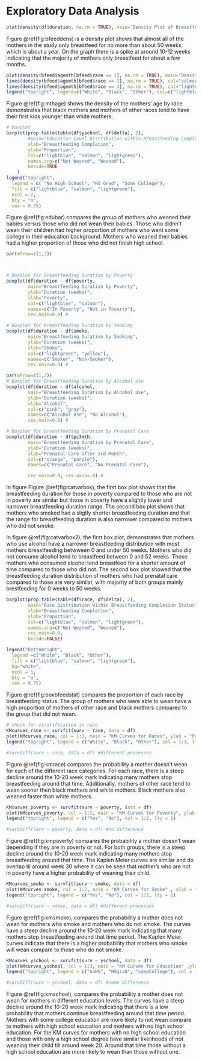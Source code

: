 # Exploratory Data Analysis  



```r
plot(density(df$duration, na.rm = TRUE), main="Density Plot of Breastfeeding Duration", xlab="Duration (weeks)", ylab="Density", col="green", lwd=2)
```

Figure \@ref(fig:bfeeddens) is a density plot shows that almost all of the mothers in the study only breastfeed for no more than about 50 weeks, which is about a year. On the graph there is a spike at around 10-12 weeks indicating that the majority of mothers only breastfeed for about a few months.



```r


plot(density(bfeed$agemth[bfeed$race == 1], na.rm = TRUE), main="Density Plot of Mother's Age by Race", xlab="Mother's Age", ylab="Density", col="lightblue", lwd=2)
lines(density(bfeed$agemth[bfeed$race == 2], na.rm = TRUE), col="salmon", lwd=2)
lines(density(bfeed$agemth[bfeed$race == 3], na.rm = TRUE), col="lightgreen", lwd=2)
legend("topright", legend=c("White", "Black", "Other"), col=c("lightblue", "salmon", "lightgreen"), lwd=2)

```

Figure \@ref(fig:mthage) shows the density of the mothers' age by race demonstrates that black mothers and mothers of other races tend to have their first kids younger than white mothers.


```r
# barplot
barplot(prop.table(table(df$yschool, df$delta), 2), 
        #main="Education Level Distribution within Breastfeeding Completion Status", 
        xlab="Breastfeeding Completion", 
        ylab="Proportion", 
        col=c("lightblue", "salmon", "lightgreen"),
        names.arg=c("Not Weaned", "Weaned"),
        beside=TRUE
    )
legend("topright", 
  legend = c( "No High School", "HS Grad", "Some College"), 
  fill = c("lightblue", "salmon", "lightgreen"), 
  ncol = 2, 
  bty = "n", 
  cex = 0.75)
```

Figure \@ref(fig:edubar) compares the group of mothers who weaned their babies versus those who did not wean their babies. Those who didnn't wean their children had higher proportion of mothers who went some college in their education background. Mothers who weaned their babies had a higher proportion of those who did not finish high school. 

```r
par(mfrow=c(1,2)) 



# Boxplot for Breastfeeding Duration by Poverty
boxplot(df$duration ~ df$poverty, 
        main="Breastfeeding Duration by Poverty", 
        ylab="Duration (weeks)", 
        xlab="Poverty", 
        col=c("lightblue", "salmon"),
        names=c("In Poverty", "Not in Poverty"), 
        cex.main=0.9) # 

# Boxplot for Breastfeeding Duration by Smoking
boxplot(df$duration ~ df$smoke, 
        main="Breastfeeding Duration by Smoking", 
        ylab="Duration (weeks)", 
        xlab="Smoke", 
        col=c("lightgreen", "yellow"),
        names=c("Smoker", "Non-Smoker"),
        cex.main=0.9) #
```


```r
par(mfrow=c(1,2)) 
# Boxplot for Breastfeeding Duration by Alcohol Use
boxplot(df$duration ~ df$alcohol, 
        main="Breastfeeding Duration by Alcohol Use", 
        ylab="Duration (weeks)", 
        xlab="Alcohol", 
        col=c("pink", "gray"),
        names=c("Alcohol Use", "No Alcohol"),
        cex.main=0.9) # 

# Boxplot for Breastfeeding Duration by Prenatal Care
boxplot(df$duration ~ df$pc3mth, 
        main="Breastfeeding Duration by Prenatal Care", 
        ylab="Duration (weeks)", 
        xlab="Prenatal Care after 3rd Month", 
        col=c("orange", "purple"),
        names=c("Prenatal Care", "No Prenatal Care"),

        cex.main=0.9, cex.axis=.8) # 


```


In figure Figure \@ref(fig:catvarbox), the  first box plot shows that the breastfeeding duration for those in poverty compared to those who are not in poverty are similar but those in poverty have a slightly lower and narrower breastfeeding duration range. The second box plot shows that mothers who smoked had a sligtly shorter breastfeeding duration and that the range for breastfeeding duration is also narrower compared to mothers who did not smoke.

In figure \@ref(fig:catvarbox2), the first box plot, demonstrates that mothers who use alcohol have a narrower breastfeeding distribution with most mothers breastfeeding betwween 0 and under 50 weeks. Mothers who did not consume alcohol tend to breastfeed between 0 and 52 weeks. Those mothers who consumed alcohol tend breastfeed for a shorter amount of time compared to those who did not.
The second box plot showed that the breastfeeding duration distribution of mothers who had prenatal care compared to those are very similar, with majority of both groups mainly brestfeeding  for 0 weeks to 50 weeks.




```r
barplot(prop.table(table(df$race, df$delta), 2), 
        main="Race Distribution within Breastfeeding Completion Status", 
        xlab="Breastfeeding Completion", 
        ylab="Proportion", 
        col=c("lightblue", "salmon", "lightgreen"), 
        names.arg=c("Not Weaned", "Weaned"),
        cex.main=0.9,
        beside=FALSE)

legend("bottomright", 
  legend =c("White", "Black", "Other"),
  fill = c("lightblue", "salmon", "lightgreen"),
  bg="white",
  ncol = 1, 
  bty = "o", 
  cex = 0.75)
```
Figure \@ref(fig:boxbfeedstat) compares the proportion of each race by breastfeeding status. The group of mothers who were able to wean have a high proportion of mothers of other race and black mothers compared to the group that did not wean.


```r

# check for stratification in race
KMcurves_race <- survfit(surv ~ race, data = df)
plot(KMcurves_race, col = 1:3, main = "KM Curves for Races", ylab = "Probability", xlab = "Time (weeks)")
legend("topright", legend = c("White", "Black", "Other"), col = 1:3, lty = 1)

#survdiff(surv ~ race, data = df) #different processes
```

Figure \@ref(fig:kmrace) compares the probability a mother doesn't wean for each of the different race categories. For each race, there is a steep decline around the 10-20 week mark indicating many mothers stop breastfeeding around that time. Additionally, mothers of other race tend to wean sooner then black mothers and white mothers. Black mothers also weaned faster than white mothers.


```r
KMcurves_poverty <- survfit(surv ~ poverty, data = df)
plot(KMcurves_poverty, col = 1:2, main = "KM Curves for Poverty", ylab = "Probability", xlab = "Time (weeks)")
legend("topright", legend = c("Yes", "No"), col = 1:2, lty = 1)

#survdiff(surv ~ poverty, data = df) #no difference
```

Figure \@ref(fig:kmpoverty) compares the probability a mother doesn't wean depending if they are in poverty or not. For both groups, there is a steep decline around the 10-20 week mark indicating many mothers stop breastfeeding around that time. The Kaplen Meier curves are similar and do overlap til around week 30 where it can be seen that mother's who are not in poverty have a higher probability of weaning their child.

```r
KMcurves_smoke <- survfit(surv ~ smoke, data = df)
plot(KMcurves_smoke, col = 1:2, main = "KM Curves for Smoke" , ylab = "Probability", xlab = "Time (weeks)")
legend("topright", legend = c("Yes", "No"), col = 1:2, lty = 1)

#survdiff(surv ~ smoke, data = df) #different processes
```

Figure \@ref(fig:kmsmoke), compares the probability a mother does not wean for mothers who smoke and mothers who do not smoke. The curves have a steep decline around the 10-20 week mark indicating that many mothers stop breastfeeding around that time period. The Kaplen Meier curves indicate that there is a higher probability that mothers who smoke will wean compare to those who do not smoke.


```r
KMcurves_yschool <- survfit(surv ~ yschool, data = df)
plot(KMcurves_yschool, col = 1:3, main = "KM Curves for Education" ,ylab = "Probability", xlab = "Time (weeks)")
legend("topright", legend = c("noHS", "HSgrad", "comeCollege"), col = 1:3, lty = 1)

#survdiff(surv ~ yschool, data = df) #some difference
```
Figure \@ref(fig:kmschool), compares the probability a mother does not wean for mothers in different education levels. The curves have a steep decline around the 10-20 week mark indicating that there is a low probability that mothers continue breastfeeding around that time period. Mothers with some college education are more likely to not wean compare to mothers with high school education and mothers with no high school education. For the KM curves for mothers with no high school education and those with only a high school degree have similar likelihoods of not weaning their child till around week 20. Around that time those without a high school education are more likely to wean than those without one.

```r
```


```r
```

